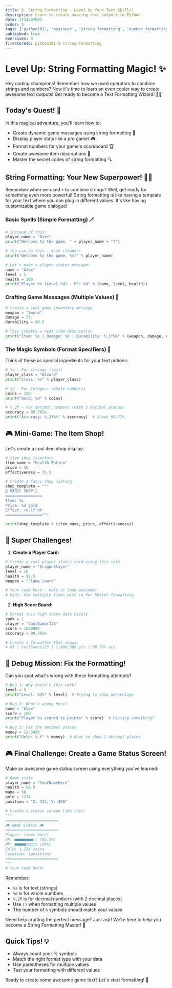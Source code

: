 ```yaml
---
title: 5. String Formatting - Level Up Your Text Skills!
description: Learn to create amazing text outputs in Python
date: 1734297005
order: 5
tags: ['python101', 'beginner', 'string formatting', 'number formatting']
published: true
exercises: 3
firestoreId: python101-5-string-formatting
---
```


# Level Up: String Formatting Magic! ✨

Hey coding champions! Remember how we used operators to combine strings and numbers? Now it's time to learn an even cooler way to create awesome text outputs! Get ready to become a Text Formatting Wizard! 🧙‍♂️

## Today's Quest! 🎯
In this magical adventure, you'll learn how to:
- Create dynamic game messages using string formatting 💬
- Display player stats like a pro gamer 🎮
- Format numbers for your game's scoreboard 🏆
- Create awesome item descriptions 📝
- Master the secret codes of string formatting 🔍

## String Formatting: Your New Superpower! 🦸‍♂️

Remember when we used `+` to combine strings? Well, get ready for something even more powerful! String formatting is like having a template for your text where you can plug in different values. It's like having customizable game dialogue!

### Basic Spells (Simple Formatting) 🪄

```python showLineNumbers
# Instead of this:
player_name = "Alex"
print("Welcome to the game, " + player_name + "!")

# You can do this - much cleaner!
print("Welcome to the game, %s!" % player_name)

# Let's make a player status message:
name = "Alex"
level = 5
health = 100
print("Player %s (Level %d) - HP: %d" % (name, level, health))
```

### Crafting Game Messages (Multiple Values) 🎨

```python showLineNumbers
# Create a cool game inventory message
weapon = "Sword"
damage = 75
durability = 98.5

# This creates a neat item description
print("Item: %s | Damage: %d | Durability: %.1f%%" % (weapon, damage, durability))
```

### The Magic Symbols (Format Specifiers) 🔮

Think of these as special ingredients for your text potions:
```python showLineNumbers
# %s - For strings (text)
player_class = "Wizard"
print("Class: %s" % player_class)

# %d - For integers (whole numbers)
coins = 150
print("Gold: %d" % coins)

# %.2f - For decimal numbers (with 2 decimal places)
accuracy = 98.7654
print("Accuracy: %.2f%%" % accuracy)  # Shows 98.77%
```

## 🎮 Mini-Game: The Item Shop!

Let's create a cool item shop display:

```python showLineNumbers
# Item shop inventory
item_name = "Health Potion"
price = 50
effectiveness = 75.5

# Create a fancy shop listing
shop_template = """
🏪 MAGIC SHOP 🏪
================
Item: %s
Price: %d gold
Effect: +%.1f HP
================"""

print(shop_template % (item_name, price, effectiveness))
```

## 🌟 Super Challenges!

1. **Create a Player Card:**
```python showLineNumbers
# Create a cool player status card using this info
player_name = "DragonSlayer"
level = 10
health = 95.5
weapon = "Flame Sword"

# Your code here - make it look awesome!
# Hint: Use multiple lines with \n for better formatting
```

2. **High Score Board:**
```python showLineNumbers
# Format this high score data nicely
rank = 1
player = "CoolGamer123"
score = 1000000
accuracy = 98.7654

# Create a formatter that shows:
# #1 | CoolGamer123 | 1,000,000 pts | 98.77% acc
```

## 🎯 Debug Mission: Fix the Formatting!

Can you spot what's wrong with these formatting attempts?

```python showLineNumbers
# Bug 1: Why doesn't this work?
level = 5
print("Level: %d%" % level)  # Trying to show percentage

# Bug 2: What's wrong here?
name = "Alex"
score = 100
print("Player %s scored %s points" % score)  # Missing something?

# Bug 3: Fix the decimal places
money = 12.3456
print("Gold: %.f" % money)  # Want to show 2 decimal places
```

## 🎮 Final Challenge: Create a Game Status Screen!

Make an awesome game status screen using everything you've learned:

```python showLineNumbers
# Game stats
player_name = "YourNameHere"
health = 85.5
mana = 50
gold = 1234
position = "X: 123, Y: 456"

# Create a status screen like this:
"""
=======================
🎮 GAME STATUS 🎮
=======================
Player: (name here)
HP: ■■■■■■■■□□ (85.5%)
MP: ■■■■■□□□□□ (50%)
Gold: 1,234 coins
Location: (position)
=======================
"""
# Your code here!
```

Remember:
- `%s` is for text (strings)
- `%d` is for whole numbers
- `%.2f` is for decimal numbers (with 2 decimal places)
- Use `()` when formatting multiple values
- The number of `%` symbols should match your values

Need help crafting the perfect message? Just ask! We're here to help you become a String Formatting Master! 🌟

## Quick Tips! 💡
- Always count your % symbols
- Match the right format type with your data
- Use parentheses for multiple values
- Test your formatting with different values

Ready to create some awesome game text? Let's start formatting! 🚀